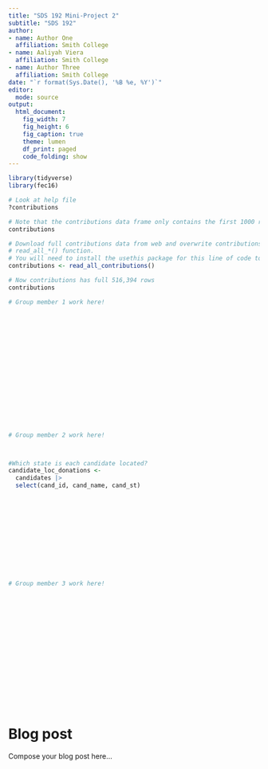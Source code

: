 ```yaml
---
title: "SDS 192 Mini-Project 2"
subtitle: "SDS 192"
author: 
- name: Author One
  affiliation: Smith College
- name: Aaliyah Viera
  affiliation: Smith College
- name: Author Three
  affiliation: Smith College
date: "`r format(Sys.Date(), '%B %e, %Y')`"
editor: 
  mode: source
output: 
  html_document:
    fig_width: 7
    fig_height: 6
    fig_caption: true
    theme: lumen
    df_print: paged
    code_folding: show
---
```


```r
library(tidyverse)
library(fec16)
```

```r
# Look at help file
?contributions

# Note that the contributions data frame only contains the first 1000 rows:
contributions

# Download full contributions data from web and overwrite contributions using:
# read_all_*() function.
# You will need to install the usethis package for this line of code to work
contributions <- read_all_contributions()

# Now contributions has full 516,394 rows
contributions
```

```r
# Group member 1 work here!



















```

```r
# Group member 2 work here!



#Which state is each candidate located?
candidate_loc_donations <- 
  candidates |>
  select(cand_id, cand_name, cand_st)














```

```r
# Group member 3 work here!



















```

# Blog post

Compose your blog post here...



